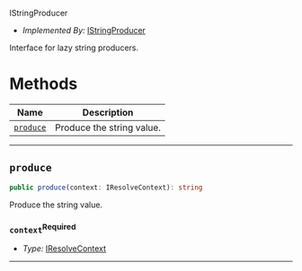  IStringProducer <a name="IStringProducer" id="cdktf.IStringProducer"></a>

- *Implemented By:* <a href="#cdktf.IStringProducer">IStringProducer</a>

Interface for lazy string producers.

# Methods <a name="Methods" id="Methods"></a>

| **Name** | **Description** |
| --- | --- |
| <code><a href="#cdktf.IStringProducer.produce">produce</a></code> | Produce the string value. |

---

## `produce` <a name="produce" id="cdktf.IStringProducer.produce"></a>

```typescript
public produce(context: IResolveContext): string
```

Produce the string value.

### `context`<sup>Required</sup> <a name="context" id="cdktf.IStringProducer.produce.parameter.context"></a>

- *Type:* <a href="#cdktf.IResolveContext">IResolveContext</a>

---

